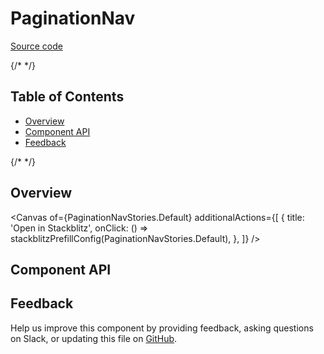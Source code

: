 
<Meta isTemplate />

# PaginationNav

[Source code](https://github.com/carbon-design-system/carbon/tree/main/packages/react/src/components/PaginationNav)

{/* <!-- START doctoc generated TOC please keep comment here to allow auto update --> <!-- DON'T EDIT THIS SECTION, INSTEAD RE-RUN doctoc TO UPDATE --> */}

## Table of Contents

- [Overview](#overview)
- [Component API](#component-api)
- [Feedback](#feedback)

{/* <!-- END doctoc generated TOC please keep comment here to allow auto update --> */}

## Overview

  <Canvas
    of={PaginationNavStories.Default}
    additionalActions={[
      {
        title: 'Open in Stackblitz',
        onClick: () => stackblitzPrefillConfig(PaginationNavStories.Default),
      },
    ]}
  />

## Component API

<ArgTypes />

## Feedback

Help us improve this component by providing feedback, asking questions on Slack,
or updating this file on
[GitHub](https://github.com/carbon-design-system/carbon/tree/main/packages/react/src/components/PaginationNav.mdx).
